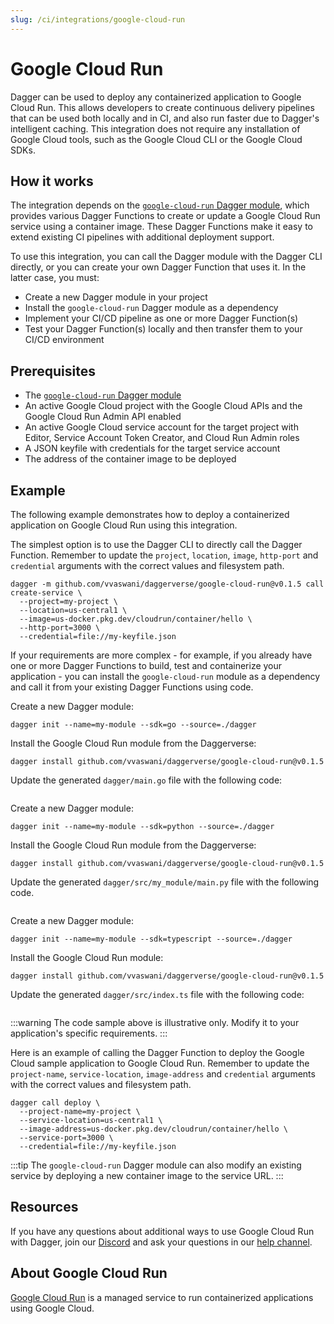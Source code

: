 ```yaml
---
slug: /ci/integrations/google-cloud-run
---
```



# Google Cloud Run

Dagger can be used to deploy any containerized application to Google Cloud Run. This allows developers to create continuous delivery pipelines that can be used both locally and in CI, and also run faster due to Dagger's intelligent caching. This integration does not require any installation of Google Cloud tools, such as the Google Cloud CLI or the Google Cloud SDKs.

## How it works

The integration depends on the [`google-cloud-run` Dagger module](https://daggerverse.dev/mod/github.com/vvaswani/daggerverse/google-cloud-run@6e44ee4a901dda7d742574354132745701db3c52), which provides various Dagger Functions to create or update a Google Cloud Run service using a container image. These Dagger Functions make it easy to extend existing CI pipelines with additional deployment support.

To use this integration, you can call the Dagger module with the Dagger CLI directly, or you can create your own Dagger Function that uses it. In the latter case, you must:

- Create a new Dagger module in your project
- Install the `google-cloud-run` Dagger module as a dependency
- Implement your CI/CD pipeline as one or more Dagger Function(s)
- Test your Dagger Function(s) locally and then transfer them to your CI/CD environment

## Prerequisites

- The [`google-cloud-run` Dagger module](https://daggerverse.dev/mod/github.com/vvaswani/daggerverse/google-cloud-run@6e44ee4a901dda7d742574354132745701db3c52)
- An active Google Cloud project with the Google Cloud APIs and the Google Cloud Run Admin API enabled
- An active Google Cloud service account for the target project with Editor, Service Account Token Creator, and Cloud Run Admin roles
- A JSON keyfile with credentials for the target service account
- The address of the container image to be deployed

## Example

The following example demonstrates how to deploy a containerized application on Google Cloud Run using this integration.

The simplest option is to use the Dagger CLI to directly call the Dagger Function. Remember to update the `project`, `location`, `image`, `http-port` and `credential` arguments with the correct values and filesystem path.

```shell
dagger -m github.com/vvaswani/daggerverse/google-cloud-run@v0.1.5 call create-service \
  --project=my-project \
  --location=us-central1 \
  --image=us-docker.pkg.dev/cloudrun/container/hello \
  --http-port=3000 \
  --credential=file://my-keyfile.json
```

If your requirements are more complex - for example, if you already have one or more Dagger Functions to build, test and containerize your application - you can install the `google-cloud-run` module as a dependency and call it from your existing Dagger Functions using code.

<Tabs groupId="language" queryString="sdk">
<TabItem value="Go">
Create a new Dagger module:

```shell
dagger init --name=my-module --sdk=go --source=./dagger
```

Install the Google Cloud Run module from the Daggerverse:

```shell
dagger install github.com/vvaswani/daggerverse/google-cloud-run@v0.1.5
```

Update the generated `dagger/main.go` file with the following code:

```go file=./snippets/google-cloud-run/go/main.go
```
</TabItem>
<TabItem value="Python">
Create a new Dagger module:

```shell
dagger init --name=my-module --sdk=python --source=./dagger
```

Install the Google Cloud Run module from the Daggerverse:

```shell
dagger install github.com/vvaswani/daggerverse/google-cloud-run@v0.1.5
```

Update the generated `dagger/src/my_module/main.py` file with the following code.

```python file=./snippets/google-cloud-run/python/main.py
```
</TabItem>
<TabItem value="TypeScript">
Create a new Dagger module:

```shell
dagger init --name=my-module --sdk=typescript --source=./dagger
```

Install the Google Cloud Run module:

```shell
dagger install github.com/vvaswani/daggerverse/google-cloud-run@v0.1.5
```

Update the generated `dagger/src/index.ts` file with the following code:

```typescript file=./snippets/google-cloud-run/typescript/index.ts
```
</TabItem>
</Tabs>

:::warning
The code sample above is illustrative only. Modify it to your application's specific requirements.
:::

Here is an example of calling the Dagger Function to deploy the Google Cloud sample application to Google Cloud Run. Remember to update the `project-name`, `service-location`, `image-address` and `credential` arguments with the correct values and filesystem path.

```shell
dagger call deploy \
  --project-name=my-project \
  --service-location=us-central1 \
  --image-address=us-docker.pkg.dev/cloudrun/container/hello \
  --service-port=3000 \
  --credential=file://my-keyfile.json
```

:::tip
The `google-cloud-run` Dagger module can also modify an existing service by deploying a new container image to the service URL.
:::

## Resources

If you have any questions about additional ways to use Google Cloud Run with Dagger, join our [Discord](https://discord.gg/dagger-io) and ask your questions in our [help channel](https://discord.com/channels/707636530424053791/1030538312508776540).

## About Google Cloud Run

[Google Cloud Run](https://cloud.google.com/run) is a managed service to run containerized applications using Google Cloud.
